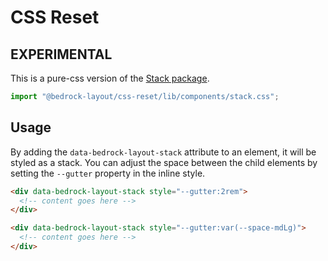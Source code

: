 
<Meta title="Pure-CSS/components/stack.css" />

# CSS Reset

## EXPERIMENTAL

This is a pure-css version of the [Stack package](/?path=/docs/components-stack--api).

```javascript
import "@bedrock-layout/css-reset/lib/components/stack.css";
```

## Usage

By adding the `data-bedrock-layout-stack` attribute to an element, it will be styled as a stack. You can adjust the space between the child elements by setting the `--gutter` property in the inline style.

```html
<div data-bedrock-layout-stack style="--gutter:2rem">
  <!-- content goes here -->
</div>

<div data-bedrock-layout-stack style="--gutter:var(--space-mdLg)">
  <!-- content goes here -->
</div>
```
